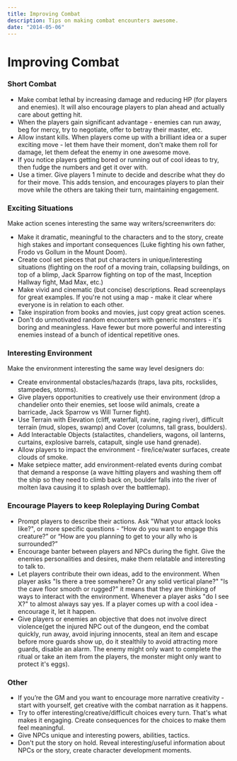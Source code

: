 ```yaml
---
title: Improving Combat
description: Tips on making combat encounters awesome.
date: "2014-05-06"
---
```


# Improving Combat

### Short Combat

- Make combat lethal by increasing damage and reducing HP (for players and enemies). It will also encourage players to plan ahead and actually care about getting hit.
- When the players gain significant advantage - enemies can run away, beg for mercy, try to negotiate, offer to betray their master, etc.
- Allow instant kills. When players come up with a brilliant idea or a super exciting move - let them have their moment, don't make them roll for damage, let them defeat the enemy in one awesome move.
- If you notice players getting bored or running out of cool ideas to try, then fudge the numbers and get it over with.
- Use a timer. Give players 1 minute to decide and describe what they do for their move. This adds tension, and encourages players to plan their move while the others are taking their turn, maintaining engagement.

### Exciting Situations
Make action scenes interesting the same way writers/screenwriters do:

- Make it dramatic, meaningful to the characters and to the story, create high stakes and important consequences (Luke fighting his own father, Frodo vs Gollum in the Mount Doom).
- Create cool set pieces that put characters in unique/interesting situations (fighting on the roof of a moving train, collapsing buildings, on top of a blimp, Jack Sparrow fighting on top of the mast, Inception Hallway fight, Mad Max, etc.)
- Make vivid and cinematic (but concise) descriptions. Read screenplays for great examples. If you're not using a map - make it clear where everyone is in relation to each other.
- Take inspiration from books and movies, just copy great action scenes.
- Don't do unmotivated random encounters with generic monsters - it's boring and meaningless. Have fewer but more powerful and interesting enemies instead of a bunch of identical repetitive ones.


### Interesting Environment

Make the environment interesting the same way level designers do:

- Create environmental obstacles/hazards (traps, lava pits, rockslides, stampedes, storms).
- Give players opportunities to creatively use their environment (drop a chandelier onto their enemies, set loose wild animals, create a barricade, Jack Sparrow vs Will Turner fight).
- Use Terrain with Elevation (cliff, waterfall, ravine, raging river), difficult terrain (mud, slopes, swamp) and Cover (columns, tall grass, boulders).
- Add Interactable Objects (stalactites, chandeliers, wagons, oil lanterns, curtains, explosive barrels, catapult, single use hand grenade).
- Allow players to impact the environment - fire/ice/water surfaces, create clouds of smoke.
- Make setpiece matter, add environment-related events during combat that demand a response (a wave hitting players and washing them off the ship so they need to climb back on, boulder falls into the river of molten lava causing it to splash over the battlemap).

<div class="column-break"></div>

### Encourage Players to keep Roleplaying During Combat

- Prompt players to describe their actions. Ask "What your attack looks like?", or more specific questions - “How do you want to engage this creature?” or “How are you planning to get to your ally who is surrounded?”
- Encourage banter between players and NPCs during the fight. Give the enemies personalities and desires, make them relatable and interesting to talk to.
- Let players contribute their own ideas, add to the environment. When player asks "Is there a tree somewhere? Or any solid vertical plane?" "Is the cave floor smooth or rugged?" it means that they are thinking of ways to interact with the environment. Whenever a player asks "do I see X?" to almost always say yes. If a player comes up with a cool idea - encourage it, let it happen.
- Give players or enemies an objective that does not involve direct violence(get  the injured NPC out of the dungeon, end the combat quickly, run away, avoid injuring innocents, steal an item and escape before more guards show up, do it stealthily to avoid attracting more guards, disable an alarm. The enemy might only want to complete the ritual or take an item from the players, the monster might only want to protect it's eggs).


### Other
- If you’re the GM and you want to encourage more narrative creativity - start with yourself, get creative with the combat narration as it happens.
- Try to offer interesting/creative/difficult choices every turn. That's what makes it engaging. Create consequences for the choices to make them feel meaningful.
- Give NPCs unique and interesting powers, abilities, tactics.
- Don't put the story on hold. Reveal interesting/useful information about NPCs or the story, create character development moments.
